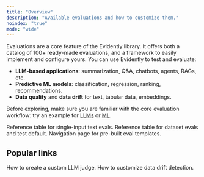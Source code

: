 ```yaml
---
title: "Overview"
description: "Available evaluations and how to customize them."
noindex: "true"
mode: "wide"
---
```


Evaluations are a core feature of the Evidently library. It offers both a catalog of 100+ ready-made evaluations, and a framework to easily implement and configure yours. You can use Evidently to test and evaluate:
* **LLM-based applications**: summarization, Q\&A, chatbots, agents, RAGs, etc.
* **Predictive ML models**: classification, regression, ranking, recommendations.
* **Data quality** and **data drift** for text, tabular data, embeddings.

Before exploring, make sure you are familiar with the core evaluation workflow: try an example for [LLMs](../quickstart_llm) or [ML](../quickstart_ml).

<CardGroup cols={3}>
  <Card title="All Descriptors" icon="table-list" href="all_descriptors">
    Reference table for single-input text evals.
  </Card>

  <Card title="All Metrics" icon="chart-simple" href="all_metrics">
    Reference table for dataset evals and test default.
  </Card>

  <Card title="All Presets" icon="files" href="all_presets">
    Navigation page for pre-built eval templates.
  </Card>
</CardGroup>

## Popular links

<CardGroup cols={2}>
  <Card title="LLM judges" icon="sparkles" href="customize_llm_judge">
    How to create a custom LLM judge.
  </Card>

  <Card title="Data Drift" icon="chart-waterfall" href="customize_data_drift">
    How to customize data drift detection.
  </Card>
</CardGroup>